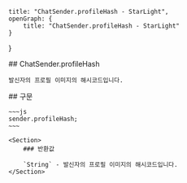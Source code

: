     title: "ChatSender.profileHash - StarLight",
    openGraph: {
        title: "ChatSender.profileHash - StarLight"
    }
}

<Section>
    ## ChatSender.profileHash

    발신자의 프로필 이미지의 해시코드입니다.
</Section>
<Section>
    ## 구문

    ~~~js
    sender.profileHash;
    ~~~

    <Section>
        ### 반환값

        `String` - 발신자의 프로필 이미지의 해시코드입니다.
    </Section>
</Section>